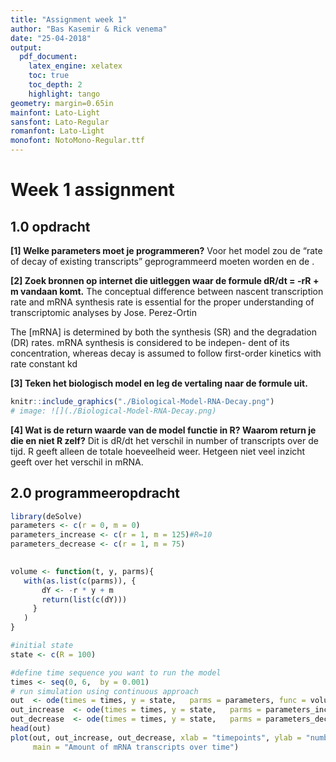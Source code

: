 ```yaml
---
title: "Assignment week 1"
author: "Bas Kasemir & Rick venema"
date: "25-04-2018"
output:
  pdf_document:
    latex_engine: xelatex
    toc: true
    toc_depth: 2
    highlight: tango
geometry: margin=0.65in
mainfont: Lato-Light
sansfont: Lato-Regular
romanfont: Lato-Light
monofont: NotoMono-Regular.ttf
---
```


# Week 1 assignment

## 1.0 opdracht

**[1] Welke parameters moet je programmeren?**
Voor het model zou de "rate of decay of existing transcripts" geprogrammeerd moeten worden en de .
  
**[2] Zoek bronnen op internet die uitleggen waar de formule dR/dt = -rR + m vandaan komt.**
The conceptual difference between nascent transcription rate and mRNA synthesis
rate is essential for the proper understanding of transcriptomic analyses by 
Jose. Perez-Ortin 
  
The [mRNA] is determined by both the synthesis (SR)
and the degradation (DR) rates. mRNA
synthesis is considered to be indepen-
dent of its concentration, whereas decay
is assumed to follow first-order kinetics
with rate constant kd


**[3] Teken het biologisch model en leg de vertaling naar de formule uit.**
```r
knitr::include_graphics("./Biological-Model-RNA-Decay.png")
# image: ![](./Biological-Model-RNA-Decay.png)
```

**[4] Wat is de return waarde van de model functie in R? Waarom return je die en niet R zelf?**
Dit is dR/dt het verschil in number of transcripts over de tijd. R geeft alleen de totale hoeveelheid weer. Hetgeen niet
veel inzicht geeft over het verschil in mRNA.
  
## 2.0 programmeeropdracht
``` r
library(deSolve)
parameters <- c(r = 0, m = 0) 
parameters_increase <- c(r = 1, m = 125)#R=10
parameters_decrease <- c(r = 1, m = 75)
 

volume <- function(t, y, parms){
   with(as.list(c(parms)), {
       dY <- -r * y + m
       return(list(c(dY)))
     }
   )
}

#initial state
state <- c(R = 100)

#define time sequence you want to run the model
times <- seq(0, 6,  by = 0.001)
# run simulation using continuous approach
out  <- ode(times = times, y = state,   parms = parameters, func = volume, method = "euler")
out_increase  <- ode(times = times, y = state,   parms = parameters_increase, func = volume, method = "euler")
out_decrease  <- ode(times = times, y = state,   parms = parameters_decrease, func = volume, method = "euler")
head(out)
plot(out, out_increase, out_decrease, xlab = "timepoints", ylab = "number of mRNA transcripts", 
     main = "Amount of mRNA transcripts over time")


``` 